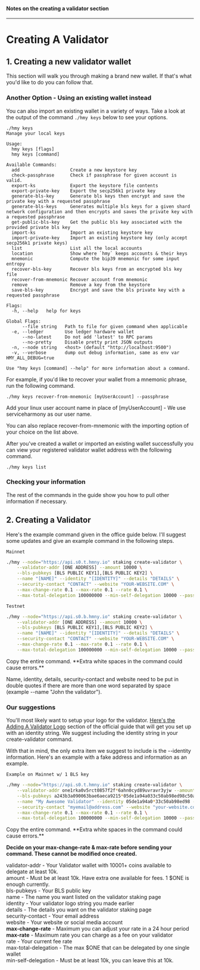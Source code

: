 #### Notes on the creating a validator section
---

# Creating A Validator

## 1. Creating a new validator wallet

This section will walk you through making a brand new wallet. If that's what you'd like to do you can follow that. 

### Another Option - Using an existing wallet instead

You can also import an existing wallet in a variety of ways. Take a look at the output of the command `./hmy keys` below to see your options.

```text
./hmy keys
Manage your local keys

Usage:
  hmy keys [flags]
  hmy keys [command]

Available Commands:
  add                   Create a new keystore key
  check-passphrase      Check if passphrase for given account is valid.
  export-ks             Export the keystore file contents
  export-private-key    Export the secp256k1 private key
  generate-bls-key      Generate bls keys then encrypt and save the private key with a requested passphrase
  generate-bls-keys     Generates multiple bls keys for a given shard network configuration and then encrypts and saves the private key with a requested passphrase
  get-public-bls-key    Get the public bls key associated with the provided private bls key
  import-ks             Import an existing keystore key
  import-private-key    Import an existing keystore key (only accept secp256k1 private keys)
  list                  List all the local accounts
  location              Show where `hmy` keeps accounts & their keys
  mnemonic              Compute the bip39 mnemonic for some input entropy
  recover-bls-key       Recover bls keys from an encrypted bls key file
  recover-from-mnemonic Recover account from mnemonic
  remove                Remove a key from the keystore
  save-bls-key          Encrypt and save the bls private key with a requested passphrase

Flags:
  -h, --help   help for keys

Global Flags:
      --file string   Path to file for given command when applicable
  -e, --ledger        Use ledger hardware wallet
      --no-latest     Do not add 'latest' to RPC params
      --no-pretty     Disable pretty print JSON outputs
  -n, --node string   <host> (default "http://localhost:9500")
  -v, --verbose       dump out debug information, same as env var HMY_ALL_DEBUG=true

Use "hmy keys [command] --help" for more information about a command.
```

For example, if you'd like to recover your wallet from a mnemonic phrase, run the following command.

```text
./hmy keys recover-from-mnemonic [myUserAccount] --passphrase
```

<Callout>
 Add your linux user account name in place of [myUserAccount] - We use serviceharmony as our user name.
</Callout>

You can also replace recover-from-mnemonic with the importing option of your choice on the list above.

After you've created a wallet or imported an existing wallet successfully you can view your registered validator wallet address with the following command.

```text
./hmy keys list
```

### Checking your information

The rest of the commands in the guide show you how to pull other information if necessary.

## 2. Creating a Validator

Here's the example command given in the office guide below. I'll suggest some updates and give an example command in the following steps.

`Mainnet`

```bash
./hmy --node="https://api.s0.t.hmny.io" staking create-validator \
    --validator-addr [ONE ADDRESS] --amount 10000 \
    --bls-pubkeys [BLS PUBLIC KEY1],[BLS PUBLIC KEY2] \
    --name "[NAME]" --identity "[IDENTITY]" --details "DETAILS" \
    --security-contact "CONTACT" --website "YOUR-WEBSITE.COM" \
    --max-change-rate 0.1 --max-rate 0.1 --rate 0.1 \
    --max-total-delegation 100000000 --min-self-delegation 10000 --passphrase
```


`Testnet`

```bash
./hmy --node="https://api.s0.b.hmny.io" staking create-validator \
    --validator-addr [ONE ADDRESS] --amount 10000 \
    --bls-pubkeys [BLS PUBLIC KEY1],[BLS PUBLIC KEY2] \
    --name "[NAME]" --identity "[IDENTITY]" --details "DETAILS" \
    --security-contact "CONTACT" --website "YOUR-WEBSITE.COM" \
    --max-change-rate 0.1 --max-rate 0.1 --rate 0.1 \
    --max-total-delegation 100000000 --min-self-delegation 10000 --passphrase
```

<Callout>
Copy the entire command. **Extra white spaces in the command could cause errors.**

Name, identity, details, security-contact and website need to be put in double quotes if there are more than one word separated by space (example --name "John the validator").
</Callout>

### Our suggestions

You'll most likely want to setup your logo for the validator. [Here's the Adding A Validator Logo](https://docs.harmony.one/home/network/validators/managing-a-validator/adding-a-validator-logo) section of the official guide that will get you set up with an identity string. We suggest including the identity string in your create-validator command.

With that in mind, the only extra item we suggest to include is the --identity information. Here's an example with a fake address and information as an example.

`Example on Mainnet w/ 1 BLS key`

```bash
./hmy --node="https://api.s0.t.hmny.io" staking create-validator \
    --validator-addr one1rka0v5rct0857f2f*6ahn0cyd89uvravr3yjw --amount 10000 \
    --bls-pubkeys a243b3a090063bae6aeca9215*05de1a94a033c50ab98ed98c50ab98ed984c9cf23513585e1af0cc4c9cf23513585e1af0cc \
    --name "My Awesome Validator" --identity 05de1a94a0*33c50ab98ed98 --details "All your validator notes that show up on the staking.harmony.one site" \
    --security-contact "myemail@address.com" --website "your-website.com" \
    --max-change-rate 0.1 --max-rate 0.1 --rate 0.1 \
    --max-total-delegation 100000000 --min-self-delegation 10000 --passphrase
```

<Callout>
Copy the entire command. **Extra white spaces in the command could cause errors.**

**Decide on your max-change-rate & max-rate before sending your command. These cannot be modified once created.**

validator-addr - Your Validator wallet with 10001+ coins available to delegate at least 10k.  
amount - Must be at least 10k. Have extra one available for fees. 1 $ONE is enough currently.  
bls-pubkeys - Your BLS public key  
name - The name you want listed on the validator staking page  
identity - Your validator logo string you made earlier  
details - The details you want on the validator staking page  
security-contact - Your email address  
website - Your website or social media account  
**max-change-rate** - Maximum you can adjust your rate in a 24 hour period  
**max-rate** - Maximum rate you can charge as a fee on your validator  
rate - Your current fee rate  
max-total-delegation - The max $ONE that can be delegated by one single wallet  
min-self-delegation - Must be at least 10k, you can leave this at 10k.
</Callout>


